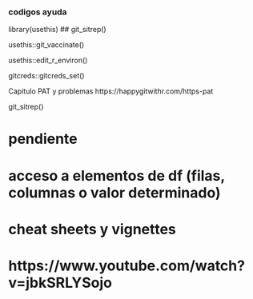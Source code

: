 ### codigos ayuda

library(usethis) \## git_sitrep()

usethis::git_vaccinate()

usethis::edit_r_environ()

gitcreds::gitcreds_set()

Capitulo PAT y problemas https://happygitwithr.com/https-pat

git_sitrep()

# pendiente

# acceso a elementos de df (filas, columnas o valor determinado)

# cheat sheets y vignettes

# https://www.youtube.com/watch?v=jbkSRLYSojo
